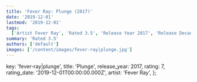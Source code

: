 ```yaml
---
title: 'Fever Ray: Plunge (2017)'
date: '2019-12-01'
lastmod: '2019-12-01'
tags:
  ['Artist Fever Ray', 'Rated 3.5', 'Release Year 2017', 'Release Decade 2010']
summary: 'Rated 3.5'
authors: ['default']
images: ['/content/images/fever-ray|plunge.jpg']
---
```


  key: 'fever-ray|plunge',
  title: 'Plunge',
  release_year: 2017,
  rating: 7,
  rating_date: '2019-12-01T00:00:00.000Z',
  artist: 'Fever Ray',
};

<MusicRating data={data} />
